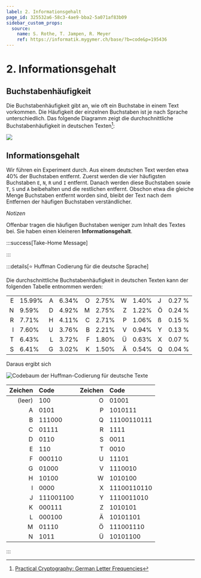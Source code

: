 ```yaml
---
label: 2. Informationsgehalt
page_id: 325532a6-58c3-4ae9-bba2-5a071af83b09
sidebar_custom_props:
  source:
    name: S. Rothe, T. Jampen, R. Meyer
    ref: https://informatik.mygymer.ch/base/?b=code&p=195436
---
```



# 2. Informationsgehalt

## Buchstabenhäufigkeit

Die Buchstabenhäufigkeit gibt an, wie oft ein Buchstabe in einem Text vorkommen. Die Häufigkeit der einzelnen Buchstaben ist je nach Sprache unterschiedlich. Das folgende Diagramm zeigt die durchschnittliche Buchstabenhäufigkeit in deutschen Texten[^1]:

![](images/02-redundancy/letter-frequency-de.svg)

## Informationsgehalt

Wir führen ein Experiment durch. Aus einem deutschen Text werden etwa 40% der Buchstaben entfernt. Zuerst werden die vier häufigsten Buchstaben `E`, `N`, `R` und `I` entfernt. Danach werden diese Buchstaben sowie `T`, `S` und `A` beibehalten und die restlichen entfernt. Obschon etwa die gleiche Menge Buchstaben entfernt worden sind, bleibt der Text nach dem Entfernen der häufigen Buchstaben verständlicher.

*Notizen*
<Redundancy />

Offenbar tragen die häufigen Buchstaben weniger zum Inhalt des Textes bei. Sie haben einen kleineren **Informationsgehalt**.

:::success[Take-Home Message]

<Answer type="text" id="18b21da1-1e49-4d1a-a7ea-1c930205abf1" />
:::


:::details[⭐️ Huffman Codierung für die deutsche Sprache]

Die durchschnittliche Buchstabenhäufigkeit in deutschen Texten kann der folgenden Tabelle entnommen werden:

<div className="slim-table">

|      |        |      |       |      |       |      |       |     |        |
| ---: | :----- | ---: | :---- | ---: | :---- | ---: | :---- | --- | ------ |
|    E | 15.99% |    A | 6.34% |    O | 2.75% |    W | 1.40% | J   | 0.27 % |
|    N | 9.59%  |    D | 4.92% |    M | 2.75% |    Z | 1.22% | Ö   | 0.24 % |
|    R | 7.71%  |    H | 4.11% |    C | 2.71% |    P | 1.06% | ß   | 0.15 % |
|    I | 7.60%  |    U | 3.76% |    B | 2.21% |    V | 0.94% | Y   | 0.13 % |
|    T | 6.43%  |    L | 3.72% |    F | 1.80% |    Ü | 0.63% | X   | 0.07 % |
|    S | 6.41%  |    G | 3.02% |    K | 1.50% |    Ä | 0.54% | Q   | 0.04 % |
</div>

Daraus ergibt sich

![Codebaum der Huffman-Codierung für deutsche Texte](images/02-redundancy/huffman-german.svg)

<div className="slim-table">

| Zeichen | Code      | Zeichen | Code        |
| ------: | :-------- | ------: | :---------- |
|  (leer) | 100       |       O | 01001       |
|       A | 0101      |       P | 1010111     |
|       B | 111000    |       Q | 11100110111 |
|       C | 01111     |       R | 1111        |
|       D | 0110      |       S | 0011        |
|       E | 110       |       T | 0010        |
|       F | 000110    |       U | 11101       |
|       G | 01000     |       V | 1110010     |
|       H | 10100     |       W | 1010100     |
|       I | 0000      |       X | 11100110110 |
|       J | 111001100 |       Y | 1110011010  |
|       K | 000111    |       Z | 1010101     |
|       L | 000100    |       Ä | 10101101    |
|       M | 01110     |       Ö | 111001110   |
|       N | 1011      |       Ü | 10101100    |
</div>
:::



[^1]: [Practical Cryptography: German Letter Frequencies](http://practicalcryptography.com/cryptanalysis/letter-frequencies-various-languages/german-letter-frequencies/)